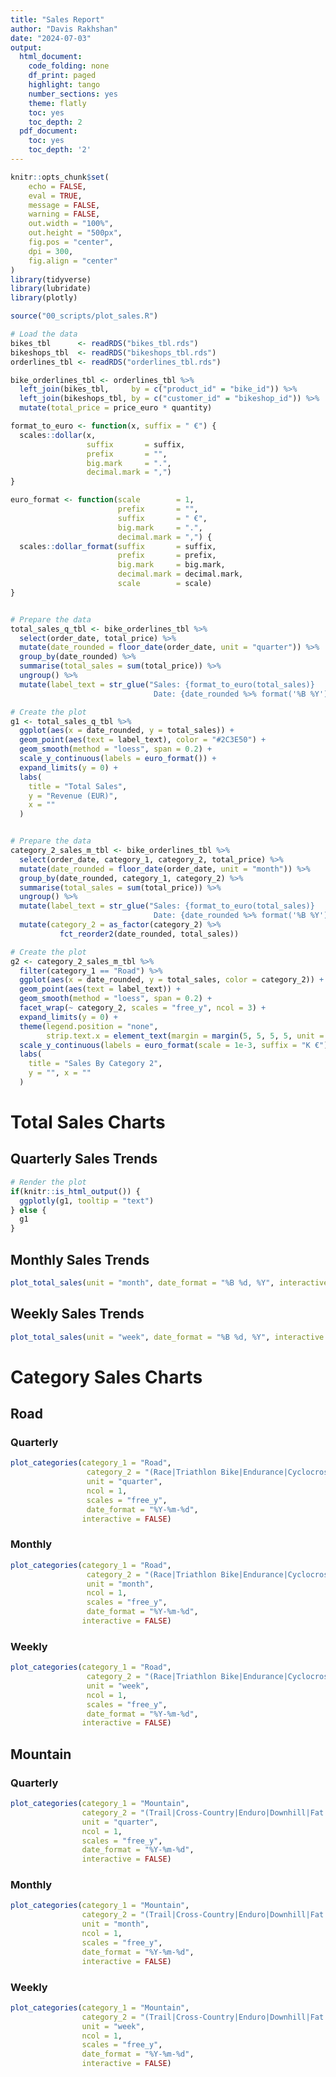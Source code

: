 ```yaml
---
title: "Sales Report"
author: "Davis Rakhshan"
date: "2024-07-03"
output:
  html_document:
    code_folding: none
    df_print: paged
    highlight: tango
    number_sections: yes
    theme: flatly
    toc: yes
    toc_depth: 2
  pdf_document:
    toc: yes
    toc_depth: '2'
---
```



```r
knitr::opts_chunk$set(
    echo = FALSE,
    eval = TRUE,
    message = FALSE,
    warning = FALSE,
    out.width = "100%",
    out.height = "500px",
    fig.pos = "center",
    dpi = 300,
    fig.align = "center"
)
library(tidyverse)
library(lubridate)
library(plotly)

source("00_scripts/plot_sales.R")

# Load the data
bikes_tbl      <- readRDS("bikes_tbl.rds")
bikeshops_tbl  <- readRDS("bikeshops_tbl.rds")
orderlines_tbl <- readRDS("orderlines_tbl.rds")

bike_orderlines_tbl <- orderlines_tbl %>%
  left_join(bikes_tbl,     by = c("product_id" = "bike_id")) %>%
  left_join(bikeshops_tbl, by = c("customer_id" = "bikeshop_id")) %>%
  mutate(total_price = price_euro * quantity)

format_to_euro <- function(x, suffix = " €") {
  scales::dollar(x,
                 suffix       = suffix,
                 prefix       = "",
                 big.mark     = ".",
                 decimal.mark = ",")
}

euro_format <- function(scale        = 1,
                        prefix       = "",
                        suffix       = " €",
                        big.mark     = ".",
                        decimal.mark = ",") {
  scales::dollar_format(suffix       = suffix,
                        prefix       = prefix,
                        big.mark     = big.mark,
                        decimal.mark = decimal.mark,
                        scale        = scale)
}


# Prepare the data
total_sales_q_tbl <- bike_orderlines_tbl %>%
  select(order_date, total_price) %>%
  mutate(date_rounded = floor_date(order_date, unit = "quarter")) %>%
  group_by(date_rounded) %>%
  summarise(total_sales = sum(total_price)) %>%
  ungroup() %>%
  mutate(label_text = str_glue("Sales: {format_to_euro(total_sales)}
                                Date: {date_rounded %>% format('%B %Y')}"))

# Create the plot
g1 <- total_sales_q_tbl %>%
  ggplot(aes(x = date_rounded, y = total_sales)) +
  geom_point(aes(text = label_text), color = "#2C3E50") +
  geom_smooth(method = "loess", span = 0.2) +
  scale_y_continuous(labels = euro_format()) +
  expand_limits(y = 0) +
  labs(
    title = "Total Sales",
    y = "Revenue (EUR)",
    x = ""
  )


# Prepare the data
category_2_sales_m_tbl <- bike_orderlines_tbl %>%
  select(order_date, category_1, category_2, total_price) %>%
  mutate(date_rounded = floor_date(order_date, unit = "month")) %>%
  group_by(date_rounded, category_1, category_2) %>%
  summarise(total_sales = sum(total_price)) %>%
  ungroup() %>%
  mutate(label_text = str_glue("Sales: {format_to_euro(total_sales)}
                                Date: {date_rounded %>% format('%B %Y')}")) %>%
  mutate(category_2 = as_factor(category_2) %>%
           fct_reorder2(date_rounded, total_sales))

# Create the plot
g2 <- category_2_sales_m_tbl %>%
  filter(category_1 == "Road") %>%
  ggplot(aes(x = date_rounded, y = total_sales, color = category_2)) +
  geom_point(aes(text = label_text)) +
  geom_smooth(method = "loess", span = 0.2) +
  facet_wrap(~ category_2, scales = "free_y", ncol = 3) +
  expand_limits(y = 0) +
  theme(legend.position = "none",
        strip.text.x = element_text(margin = margin(5, 5, 5, 5, unit = "pt"))) +
  scale_y_continuous(labels = euro_format(scale = 1e-3, suffix = "K €")) +
  labs(
    title = "Sales By Category 2",
    y = "", x = ""
  )

```

# Total Sales Charts {.tabset .tabset-fade .tabset-pills}

## Quarterly Sales Trends

```r
# Render the plot
if(knitr::is_html_output()) {
  ggplotly(g1, tooltip = "text")
} else {
  g1
}
```

## Monthly Sales Trends


```r
plot_total_sales(unit = "month", date_format = "%B %d, %Y", interactive = FALSE)
```

## Weekly Sales Trends

```r
plot_total_sales(unit = "week", date_format = "%B %d, %Y", interactive = FALSE)
```


# Category Sales Charts {.tabset .tabset-fade .tabset-pills}

##  Road {.tabset .tabset-fade .tabset-pills}


### Quarterly
```r
plot_categories(category_1 = "Road", 
                 category_2 = "(Race|Triathlon Bike|Endurance|Cyclocross)", 
                 unit = "quarter",
                 ncol = 1, 
                 scales = "free_y", 
                 date_format = "%Y-%m-%d", 
                interactive = FALSE)
```

### Monthly
```r
plot_categories(category_1 = "Road", 
                 category_2 = "(Race|Triathlon Bike|Endurance|Cyclocross)", 
                 unit = "month",
                 ncol = 1, 
                 scales = "free_y", 
                 date_format = "%Y-%m-%d", 
                interactive = FALSE)
```

### Weekly
```r
plot_categories(category_1 = "Road", 
                 category_2 = "(Race|Triathlon Bike|Endurance|Cyclocross)", 
                 unit = "week",
                 ncol = 1, 
                 scales = "free_y", 
                 date_format = "%Y-%m-%d", 
                interactive = FALSE)
```


## Mountain {.tabset .tabset-fade .tabset-pills}

### Quarterly
```r
plot_categories(category_1 = "Mountain", 
                category_2 = "(Trail|Cross-Country|Enduro|Downhill|Fat Bikes|Dirt Jump)", 
                unit = "quarter",
                ncol = 1, 
                scales = "free_y", 
                date_format = "%Y-%m-%d", 
                interactive = FALSE)
```

### Monthly
```r
plot_categories(category_1 = "Mountain", 
                category_2 = "(Trail|Cross-Country|Enduro|Downhill|Fat Bikes|Dirt Jump)", 
                unit = "month",
                ncol = 1, 
                scales = "free_y", 
                date_format = "%Y-%m-%d", 
                interactive = FALSE)
```

### Weekly
```r
plot_categories(category_1 = "Mountain", 
                category_2 = "(Trail|Cross-Country|Enduro|Downhill|Fat Bikes|Dirt Jump)", 
                unit = "week",
                ncol = 1, 
                scales = "free_y", 
                date_format = "%Y-%m-%d", 
                interactive = FALSE)
```



